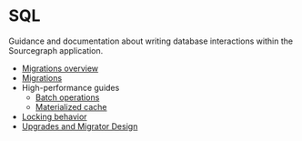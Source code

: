 # SQL

Guidance and documentation about writing database interactions within the Sourcegraph application.

- [Migrations overview](/dev/background-information/sql/migrations_overview)
- [Migrations](/dev/background-information/sql/migrations)
- High-performance guides
  - [Batch operations](/dev/background-information/sql/batch_operations)
  - [Materialized cache](/dev/background-information/sql/materialized_cache)
- [Locking behavior](/dev/background-information/sql/locking_behavior)
- [Upgrades and Migrator Design](/dev/background-information/sql/upgrades_and_migrator_design)

